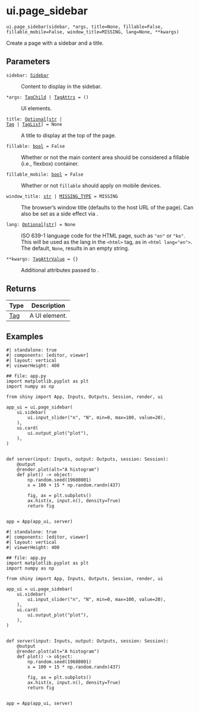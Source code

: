 # ui.page_sidebar { #shiny.ui.page_sidebar }

`ui.page_sidebar(sidebar, *args, title=None, fillable=False, fillable_mobile=False, window_title=MISSING, lang=None, **kwargs)`

Create a page with a sidebar and a title.

## Parameters

<code><span class="parameter-name">sidebar</span><span class="parameter-annotation-sep">:</span> <span class="parameter-annotation">[Sidebar](`shiny.ui._sidebar.Sidebar`)</span></code>

:   Content to display in the sidebar.

<code><span class="parameter-name">*args</span><span class="parameter-annotation-sep">:</span> <span class="parameter-annotation">[TagChild](`htmltools.TagChild`) \| [TagAttrs](`htmltools.TagAttrs`)</span> <span class="parameter-default-sep">=</span> <span class="parameter-default">()</span></code>

:   UI elements.

<code><span class="parameter-name">title</span><span class="parameter-annotation-sep">:</span> <span class="parameter-annotation">[Optional](`typing.Optional`)\[[str](`str`) \| [Tag](`htmltools.Tag`) \| [TagList](`htmltools.TagList`)\]</span> <span class="parameter-default-sep">=</span> <span class="parameter-default">None</span></code>

:   A title to display at the top of the page.

<code><span class="parameter-name">fillable</span><span class="parameter-annotation-sep">:</span> <span class="parameter-annotation">[bool](`bool`)</span> <span class="parameter-default-sep">=</span> <span class="parameter-default">False</span></code>

:   Whether or not the main content area should be considered a fillable
    (i.e., flexbox) container.

<code><span class="parameter-name">fillable_mobile</span><span class="parameter-annotation-sep">:</span> <span class="parameter-annotation">[bool](`bool`)</span> <span class="parameter-default-sep">=</span> <span class="parameter-default">False</span></code>

:   Whether or not ``fillable`` should apply on mobile devices.

<code><span class="parameter-name">window_title</span><span class="parameter-annotation-sep">:</span> <span class="parameter-annotation">[str](`str`) \| [MISSING_TYPE](`shiny.types.MISSING_TYPE`)</span> <span class="parameter-default-sep">=</span> <span class="parameter-default">MISSING</span></code>

:   The browser's window title (defaults to the host URL of the page). Can also be
    set as a side effect via [](:func:`~shiny.ui.panel_title`).

<code><span class="parameter-name">lang</span><span class="parameter-annotation-sep">:</span> <span class="parameter-annotation">[Optional](`typing.Optional`)\[[str](`str`)\]</span> <span class="parameter-default-sep">=</span> <span class="parameter-default">None</span></code>

:   ISO 639-1 language code for the HTML page, such as ``"en"`` or ``"ko"``. This
    will be used as the lang in the ``<html>`` tag, as in ``<html lang="en">``. The
    default, `None`, results in an empty string.

<code><span class="parameter-name">**kwargs</span><span class="parameter-annotation-sep">:</span> <span class="parameter-annotation">[TagAttrValue](`htmltools.TagAttrValue`)</span> <span class="parameter-default-sep">=</span> <span class="parameter-default">{}</span></code>

:   Additional attributes passed to [](:func:`~shiny.ui.layout_sidebar`).

## Returns

| Type                   | Description   |
|------------------------|---------------|
| [Tag](`htmltools.Tag`) | A UI element. |

## Examples

```shinylive-python
#| standalone: true
#| components: [editor, viewer]
#| layout: vertical
#| viewerHeight: 400

## file: app.py
import matplotlib.pyplot as plt
import numpy as np

from shiny import App, Inputs, Outputs, Session, render, ui

app_ui = ui.page_sidebar(
    ui.sidebar(
        ui.input_slider("n", "N", min=0, max=100, value=20),
    ),
    ui.card(
        ui.output_plot("plot"),
    ),
)


def server(input: Inputs, output: Outputs, session: Session):
    @output
    @render.plot(alt="A histogram")
    def plot() -> object:
        np.random.seed(19680801)
        x = 100 + 15 * np.random.randn(437)

        fig, ax = plt.subplots()
        ax.hist(x, input.n(), density=True)
        return fig


app = App(app_ui, server)
```



```shinylive-python
#| standalone: true
#| components: [editor, viewer]
#| layout: vertical
#| viewerHeight: 400

## file: app.py
import matplotlib.pyplot as plt
import numpy as np

from shiny import App, Inputs, Outputs, Session, render, ui

app_ui = ui.page_sidebar(
    ui.sidebar(
        ui.input_slider("n", "N", min=0, max=100, value=20),
    ),
    ui.card(
        ui.output_plot("plot"),
    ),
)


def server(input: Inputs, output: Outputs, session: Session):
    @output
    @render.plot(alt="A histogram")
    def plot() -> object:
        np.random.seed(19680801)
        x = 100 + 15 * np.random.randn(437)

        fig, ax = plt.subplots()
        ax.hist(x, input.n(), density=True)
        return fig


app = App(app_ui, server)
```